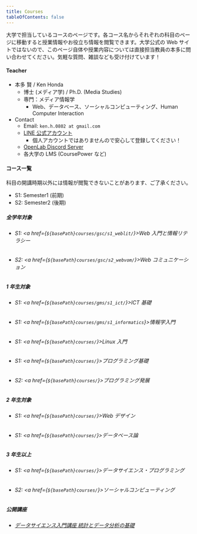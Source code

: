 ```yaml
---
title: Courses
tableOfContents: false
---
```



大学で担当しているコースのページです。各コース名からそれぞれの科目のページに移動すると授業情報やお役立ち情報を閲覧できます。大学公式の Web サイトではないので、このページ自体や授業内容については直接担当教員の本多に問い合わせてください。気軽な質問、雑談なども受け付けています！

#### Teacher

- 本多 賢 / Ken Honda
  - 博士 (メディア学) / Ph.D. (Media Studies)
  - 専門：メディア情報学
    - Web、データベース、ソーシャルコンピューティング、Human Computer Interaction
- Contact
  - Email: `ken.h.0802 at gmail.com`
  - [LINE 公式アカウント](https://lin.ee/dk4a8Me)
    - 個人アカウントではありませんので安心して登録してください！
  - [OpenLab Discord Server](https://discord.gg/FxW5G2PCJF)
  - 各大学の LMS (CoursePower など)

#### コース一覧

科目の開講時期以外には情報が閲覧できないことがあります、ご了承ください。

- S1: Semester1 (前期)
- S2: Semester2 (後期)

##### 全学年対象

- ###### S1: <a href={`${basePath}courses/gsc/s1_weblit/`}>Web 入門と情報リテラシー</a>
- ###### S2: <a href={`${basePath}courses/gsc/s2_webvom/`}>Web コミュニケーション</a>

##### 1 年生対象

- ###### S1: <a href={`${basePath}courses/gms/s1_ict/`}>ICT 基礎</a>
- ###### S1: <a href={`${basePath}courses/gms/s1_informatics`}>情報学入門</a>
- ###### S1: <a href={`${basePath}courses/`}>Linux 入門</a>
- ###### S1: <a href={`${basePath}courses/`}>プログラミング基礎</a>
- ###### S2: <a href={`${basePath}courses/`}>プログラミング発展</a>

##### 2 年生対象

- ###### S1: <a href={`${basePath}courses/`}>Web デザイン</a>
- ###### S1: <a href={`${basePath}courses/`}>データベース論</a>

##### 3 年生以上

- ###### S1: <a href={`${basePath}courses/`}>データサイエンス・プログラミング</a>
- ###### S2: <a href={`${basePath}courses/`}>ソーシャルコンピューティング</a>

##### 公開講座

- ###### [データサイエンス入門講座 統計とデータ分析の基礎](https://komazawa-u.sa-advance.com/lectures/view/23)
